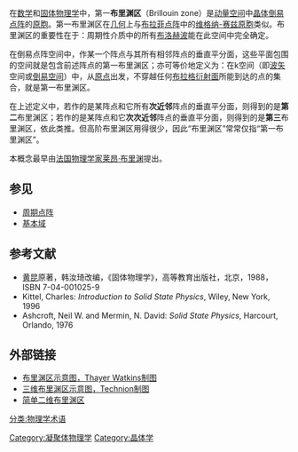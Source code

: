 {{noteTA
|1=zh-hans:布里渊区;zh-hant:布里元區
}}
在[[数学|数学]]和[[固体物理学|固体物理学]]中，第一'''布里渊区'''（Brillouin zone）是[[动量空间|动量空间]]中[[晶体|晶体]][[倒易点阵|倒易点阵]]的[[原胞|原胞]]。第一布里渊区在[[几何|几何]]上与[[布拉菲点阵|布拉菲点阵]]中的[[维格纳-赛兹原胞|维格纳-赛兹原胞]]类似。布里渊区的重要性在于：周期性介质中的所有[[布洛赫定理|布洛赫波]]能在此空间中完全确定。

在倒易点阵空间中，作某一个阵点与其所有相邻阵点的垂直平分面，这些平面包围的空间就是包含前述阵点的第一布里渊区；亦可等价地定义为：在k空间（即[[波矢|波矢]]空间或[[倒易空间|倒易空间]]）中，从[[原点|原点]]出发，不穿越任何[[布拉格定律|布拉格衍射面]]所能到达的点的集合，就是第一布里渊区。

在上述定义中，若作的是某阵点和它所有'''次近邻'''阵点的垂直平分面，则得到的是'''第二'''布里渊区；若作的是某阵点和它'''次次近邻'''阵点的垂直平分面，则得到的是'''第三'''布里渊区，依此类推。但高阶布里渊区用得很少，因此“布里渊区”常常仅指“第一布里渊区”。

本概念最早由[[法国|法国]][[物理学家|物理学家]][[莱昂·布里渊|莱昂·布里渊]]提出。

==参见==
* [[周期点阵|周期点阵]]
* [[基本域|基本域]]

==参考文献==
* [[黄昆|黄昆]]原著，韩汝琦改编，《固体物理学》，高等教育出版社，北京，1988，ISBN 7-04-001025-9
* Kittel, Charles: ''Introduction to Solid State Physics'', Wiley, New York, 1996
* Ashcroft, Neil W. and Mermin, N. David: ''Solid State Physics'', Harcourt, Orlando, 1976

==外部链接==
*[http://www2.sjsu.edu/faculty/watkins/brillouin.htm 布里渊区示意图，Thayer Watkins制图] {{Wayback|url=http://www2.sjsu.edu/faculty/watkins/brillouin.htm |date=20060914142130 }}
*[http://phycomp.technion.ac.il/~nika/brillouin_zones.html 三维布里渊区示意图，Technion制图] {{Wayback|url=http://phycomp.technion.ac.il/~nika/brillouin_zones.html |date=20061205220050 }}
*[http://www.chembio.uoguelph.ca/educmat/chm729/wscells/electronic.htm 简单二维布里渊区] {{Wayback|url=http://www.chembio.uoguelph.ca/educmat/chm729/wscells/electronic.htm |date=20060928062901 }}
{{DEFAULTSORT:B}}
[[Category:凝聚体物理学|Category:凝聚体物理学]]
[[Category:晶体学|Category:晶体学]]
[[分类:物理学术语|分类:物理学术语]]